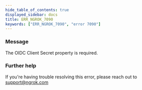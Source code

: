 ```yaml
---
hide_table_of_contents: true
displayed_sidebar: docs
title: ERR_NGROK_7090
keywords: ["ERR_NGROK_7090", "error 7090"]
---
```


### Message

The OIDC Client Secret property is required.

### Further help

If you're having trouble resolving this error, please reach out to [support@ngrok.com](mailto:support@ngrok.com?subject=Help%20with%20ERR_NGROK_7090)
